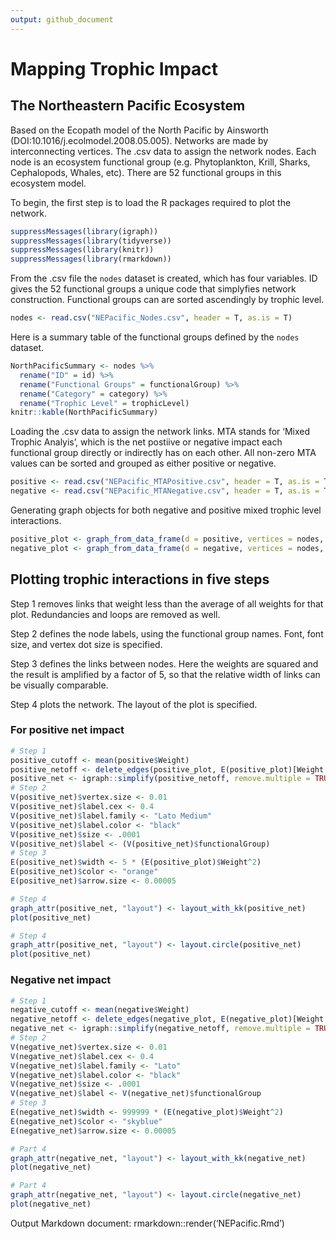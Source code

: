 ```yaml
---
output: github_document
---
```


# Mapping Trophic Impact

## The Northeastern Pacific Ecosystem

Based on the Ecopath model of the North Pacific by Ainsworth (DOI:10.1016/j.ecolmodel.2008.05.005). Networks are made by interconnecting vertices. The .csv data to assign the network nodes. Each node is an ecosystem functional group (e.g. Phytoplankton, Krill, Sharks, Cephalopods, Whales, etc). There are 52 functional groups in this ecosystem model.

To begin, the first step is to load the R packages required to plot the network.

```r
suppressMessages(library(igraph))
suppressMessages(library(tidyverse))
suppressMessages(library(knitr))
suppressMessages(library(rmarkdown))
```

From the .csv file the `nodes` dataset is created, which has four variables. ID gives the 52 functional groups a unique code that simplyfies network construction. Functional groups can are sorted ascendingly by trophic level.

```r
nodes <- read.csv("NEPacific_Nodes.csv", header = T, as.is = T)
```

Here is a summary table of the functional groups defined by the `nodes` dataset.

```r
NorthPacificSummary <- nodes %>%
  rename("ID" = id) %>%
  rename("Functional Groups" = functionalGroup) %>%
  rename("Category" = category) %>%
  rename("Trophic Level" = trophicLevel)
knitr::kable(NorthPacificSummary)
```

Loading the .csv data to assign the network links. MTA stands for 'Mixed Trophic Analyis', which is the net postiive or negative impact each functional group directly or indirectly has on each other. All non-zero MTA values can be sorted and grouped as either positive or negative.

```r
positive <- read.csv("NEPacific_MTAPositive.csv", header = T, as.is = T)
negative <- read.csv("NEPacific_MTANegative.csv", header = T, as.is = T)
```

Generating graph objects for both negative and positive mixed trophic level interactions.

```r
positive_plot <- graph_from_data_frame(d = positive, vertices = nodes, directed = T)
negative_plot <- graph_from_data_frame(d = negative, vertices = nodes, directed = T)
```

## Plotting trophic interactions in five steps

Step 1 removes links that weight less than the average of all weights for that plot. Redundancies and loops are removed as well.

Step 2 defines the node labels, using the functional group names. Font, font size, and vertex dot size is specified.

Step 3 defines the links between nodes. Here the weights are squared and the result is amplified by a factor of 5, so that the relative width of links can be visually comparable.

Step 4 plots the network. The layout of the plot is specified.

### For positive net impact

```r
# Step 1
positive_cutoff <- mean(positive$Weight)
positive_netoff <- delete_edges(positive_plot, E(positive_plot)[Weight < positive_cutoff])
positive_net <- igraph::simplify(positive_netoff, remove.multiple = TRUE, remove.loops = TRUE, edge.attr.comb = igraph_opt("edge.attr.comb"))
# Step 2
V(positive_net)$vertex.size <- 0.01
V(positive_net)$label.cex <- 0.4
V(positive_net)$label.family <- "Lato Medium"
V(positive_net)$label.color <- "black"
V(positive_net)$size <- .0001
V(positive_net)$label <- (V(positive_net)$functionalGroup)
# Step 3
E(positive_net)$width <- 5 * (E(positive_plot)$Weight^2)
E(positive_net)$color <- "orange"
E(positive_net)$arrow.size <- 0.00005
```

```r
# Step 4
graph_attr(positive_net, "layout") <- layout_with_kk(positive_net)
plot(positive_net)
```

```r
# Step 4
graph_attr(positive_net, "layout") <- layout.circle(positive_net)
plot(positive_net)
```

### Negative net impact

```r
# Step 1
negative_cutoff <- mean(negative$Weight)
negative_netoff <- delete_edges(negative_plot, E(negative_plot)[Weight < negative_cutoff])
negative_net <- igraph::simplify(negative_netoff, remove.multiple = TRUE, remove.loops = TRUE, edge.attr.comb = igraph_opt("edge.attr.comb"))
# Step 2
V(negative_net)$vertex.size <- 0.01
V(negative_net)$label.cex <- 0.4
V(negative_net)$label.family <- "Lato"
V(negative_net)$label.color <- "black"
V(negative_net)$size <- .0001
V(negative_net)$label <- V(negative_net)$functionalGroup
# Step 3
E(negative_net)$width <- 999999 * (E(negative_plot)$Weight^2)
E(negative_net)$color <- "skyblue"
E(negative_net)$arrow.size <- 0.00005
```

```r
# Part 4
graph_attr(negative_net, "layout") <- layout_with_kk(negative_net)
plot(negative_net)
```
```r
# Part 4
graph_attr(negative_net, "layout") <- layout.circle(negative_net)
plot(negative_net)
```

Output Markdown document: rmarkdown::render('NEPacific.Rmd') 


